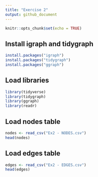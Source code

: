 ```yaml
---
title: "Exercise 2"
output: github_document
---
```


```r
knitr::opts_chunk$set(echo = TRUE)
```



## Install igraph and tidygraph


``` r
install.packages("igraph")
install.packages("tidygraph")
install.packages("ggraph")
```

## Load libraries

```r
library(tidyverse)
library(tidygraph)
library(ggraph)
library(readr)
```

## Load nodes table

```r
nodes <- read_csv("Ex2 - NODES.csv")
head(nodes)
```

## Load edges table

```r
edges <- read_csv("Ex2 - EDGES.csv")
head(edges)
```
